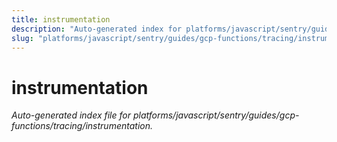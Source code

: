 ```yaml
---
title: instrumentation
description: "Auto-generated index for platforms/javascript/sentry/guides/gcp-functions/tracing/instrumentation"
slug: "platforms/javascript/sentry/guides/gcp-functions/tracing/instrumentation"
---
```


# instrumentation

_Auto-generated index file for platforms/javascript/sentry/guides/gcp-functions/tracing/instrumentation._

